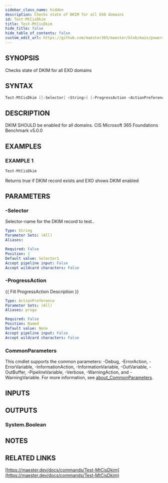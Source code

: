 ```yaml
---
sidebar_class_name: hidden
description: Checks state of DKIM for all EXO domains
id: Test-MtCisDkim
title: Test-MtCisDkim
hide_title: false
hide_table_of_contents: false
custom_edit_url: https://github.com/maester365/maester/blob/main/powershell/public/Test-MtCisDkim.ps1
---
```


## SYNOPSIS

Checks state of DKIM for all EXO domains

## SYNTAX

```powershell
Test-MtCisDkim [[-Selector] <String>] [-ProgressAction <ActionPreference>] [<CommonParameters>]
```

## DESCRIPTION

DKIM SHOULD be enabled for all domains.
CIS Microsoft 365 Foundations Benchmark v5.0.0

## EXAMPLES

### EXAMPLE 1

```powershell
Test-MtCisDkim
```

Returns true if DKIM record exists and EXO shows DKIM enabled

## PARAMETERS

### -Selector

Selector-name for the DKIM record to test..

```yaml
Type: String
Parameter Sets: (All)
Aliases:

Required: False
Position: 1
Default value: Selector1
Accept pipeline input: False
Accept wildcard characters: False
```

### -ProgressAction

\{\{ Fill ProgressAction Description \}\}

```yaml
Type: ActionPreference
Parameter Sets: (All)
Aliases: proga

Required: False
Position: Named
Default value: None
Accept pipeline input: False
Accept wildcard characters: False
```

### CommonParameters

This cmdlet supports the common parameters: -Debug, -ErrorAction, -ErrorVariable, -InformationAction, -InformationVariable, -OutVariable, -OutBuffer, -PipelineVariable, -Verbose, -WarningAction, and -WarningVariable. For more information, see [about_CommonParameters](http://go.microsoft.com/fwlink/?LinkID=113216).

## INPUTS

## OUTPUTS

### System.Boolean

## NOTES

## RELATED LINKS

[https://maester.dev/docs/commands/Test-MtCisDkim](https://maester.dev/docs/commands/Test-MtCisDkim)
